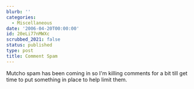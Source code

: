 ```yaml
---
blurb: ''
categories:
  - Miscellaneous
date: '2006-04-20T00:00:00'
id: 20eLi77nMWXc
scrubbed_2021: false
status: published
type: post
title: Comment Spam
---
```


Mutcho spam has been coming in so I'm killing comments for a bit
till get time to put something in place to help limit them.

